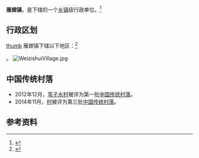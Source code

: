 {{中国乡级行政区
|景观照片文件名 = TianzhuangVillage.jpg
|景观照片描述 = 田庄村
|汉语拼音 = 
|其他语言 = 
|其他语言名称 = 
|旧称 = 
|地名出处 = 
|位置图文件名 = 
|位置图描述 = 
|自定义图片= 
|建置时间 = 
|政府驻地 = 
|毗邻 = 
|总面积 = 
|总人口 = 
|总人口年份 = 
|户籍人口 = 
|户籍人口年份 = 
|常住人口 = 
|常住人口年份 = 
|人口密度 = 
|GDP = 
|GDP年份 = 
|邮政编码 = 
|电话区号 = 10
|官方网站 = 
|网站名称 = 
|11/01/09/105/000}}

'''雁翅镇'''，是{{PRC admin/fullname|11/01/09/105/000|3}}下辖的一个[[乡镇|乡镇]]级行政单位。<ref>{{PRC admin/ref sgc|{{PRC admin/parent|11/01/09/105/000}}}}</ref>

== 行政区划 ==
[[file:Dacun_villege_in_Mentougou_District_Beijing.jpg|thumb]]
雁翅镇下辖以下地区：<ref>{{PRC admin/ref sgc|11/01/09/105/000}}</ref>

{{PRC admin/children|11/01/09/105/000}}。
[[File:WeizishuiVillage.jpg|thumb]]

==中国传统村落==
* 2012年12月，[[苇子水村|苇子水村]]被评为第一批[[中国传统村落|中国传统村落]]。
* 2014年11月，[[村|村]]被评为第三批[[中国传统村落|中国传统村落]]。

== 参考资料 ==
{{Reflist}}

{{PRC admin/navcat|11/01/09/105/000}}